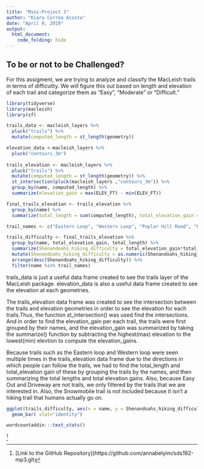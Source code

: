 ```yaml
---
title: "Mini-Project 3"
author: "Kiara Correa Acosta"
date: "April 8, 2019"
output:
  html_document:
    code_folding: hide
---
```


## To be or not to be Challenged?

For this assigment, we are trying to analyze and classify the MacLeish trails in terms of difficulity. We will figure this out based on length and elevation of each trail and categorize them as "Easy", "Moderate" or "Difficult."

```r
library(tidyverse)
library(macleish)
library(sf)
```


```r
trails_data <- macleish_layers %>%
  pluck("trails") %>%
  mutate(computed_length = st_length(geometry))

elevation_data <-macleish_layers %>%
  pluck("contours_3m") 
  
trails_elevation <- macleish_layers %>%
  pluck("trails") %>%
  mutate(computed_length = st_length(geometry)) %>%
  st_intersection(pluck(macleish_layers ,"contours_3m")) %>%
  group_by(name, computed_length) %>%
  summarize(elevation_gain = max(ELEV_FT) - min(ELEV_FT)) 

final_trails_elevation <- trails_elevation %>%
  group_by(name) %>%
  summarize(total_length = sum(computed_length), total_elevation_gain = sum(elevation_gain))

trail_names <- c("Eastern Loop", "Western Loop", "Poplar Hill Road", "Porcupine Trail", "Vernal Pool Loop", "entry trail")

trails_difficulty <- final_trails_elevation %>%
  group_by(name, total_elevation_gain, total_length) %>%
  summarize(Shenandoahs_hiking_difficulty = total_elevation_gain*total_length) %>%
  mutate(Shenandoahs_hiking_difficulty = as.numeric(Shenandoahs_hiking_difficulty)) %>%
  arrange(desc(Shenandoahs_hiking_difficulty)) %>%
  filter(name %in% trail_names)

```
trails_data is just a useful data frame created to see the trails layer of the MacLeish package. elevation_data is also a useful data frame created to see the elevation at each geometries. 

The trails_elevation data frame was created to see the intersection between the trails and elevation geometries in order to see the elevation for each trails.Thus, the function st_intersection() was used find the intersections. And in order to find the elevation_gain per each trail, the trails were first grouped by their names, and the elevation_gain was summarized by taking the summarize() function by subtracting the highest(max) elevation to the lowest(min) elevtion to compute the elevation_gains. 

Because trails such as the Eastern loop and Western loop were seen multiple times in the trails_elevation data frame due to the directions in which people can follow the trails, we had to find the total_length and total_elevation gain of these by grouping the trails by the names, and then summarizing the total lengths and total elevation gains. Also, because Easy Out and Driveway are not trails, we only filtered by the trails that we are interested in. Also, the Snowmobile trail is not included because it isn't a hiking trail that humans actually go on. 


```r
ggplot(trails_difficulty, aes(x = name, y = Shenandoahs_hiking_difficulty)) +
  geom_bar( stat="identity") 
```


```r
wordcountaddin:::text_stats()
```

^[[Link to the GitHub Repository](https://github.com/annabelyim/sds192-mp3.git]


